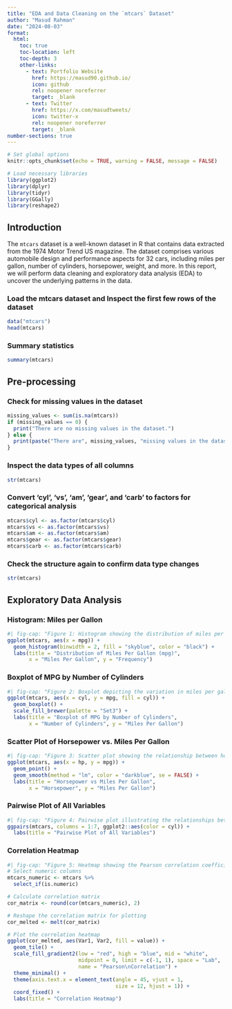 ```yaml
---
title: "EDA and Data Cleaning on the `mtcars` Dataset"
author: "Masud Rahman"
date: "2024-08-03"
format:
  html:
    toc: true
    toc-location: left
    toc-depth: 3
    other-links:
      - text: Portfolio Website
        href: https://masud90.github.io/
        icon: github
        rel: noopener noreferrer
        target: _blank
      - text: Twitter
        href: https://x.com/masudtweets/
        icon: twitter-x
        rel: noopener noreferrer
        target: _blank
number-sections: true
---
```


```r
# Set global options
knitr::opts_chunk$set(echo = TRUE, warning = FALSE, message = FALSE)

# Load necessary libraries
library(ggplot2)
library(dplyr)
library(tidyr)
library(GGally)
library(reshape2)
```

## Introduction

The `mtcars` dataset is a well-known dataset in R that contains data extracted from the 1974 Motor Trend US magazine. The dataset comprises various automobile design and performance aspects for 32 cars, including miles per gallon, number of cylinders, horsepower, weight, and more. In this report, we will perform data cleaning and exploratory data analysis (EDA) to uncover the underlying patterns in the data.

### Load the mtcars dataset and Inspect the first few rows of the dataset

```r
data("mtcars")
head(mtcars)
```

### Summary statistics

```r
summary(mtcars)
```

## Pre-processing

### Check for missing values in the dataset

```r
missing_values <- sum(is.na(mtcars))
if (missing_values == 0) {
  print("There are no missing values in the dataset.")
} else {
  print(paste("There are", missing_values, "missing values in the dataset."))
}
```

### Inspect the data types of all columns

```r
str(mtcars)
```

### Convert 'cyl', 'vs', 'am', 'gear', and 'carb' to factors for categorical analysis

```r
mtcars$cyl <- as.factor(mtcars$cyl)
mtcars$vs <- as.factor(mtcars$vs)
mtcars$am <- as.factor(mtcars$am)
mtcars$gear <- as.factor(mtcars$gear)
mtcars$carb <- as.factor(mtcars$carb)
```

### Check the structure again to confirm data type changes

```r
str(mtcars)
```

## Exploratory Data Analysis

### Histogram: Miles per Gallon

```r
#| fig-cap: "Figure 1: Histogram showing the distribution of miles per gallon (mpg) across the cars."
ggplot(mtcars, aes(x = mpg)) +
  geom_histogram(binwidth = 2, fill = "skyblue", color = "black") +
  labs(title = "Distribution of Miles Per Gallon (mpg)", 
       x = "Miles Per Gallon", y = "Frequency")
```

### Boxplot of MPG by Number of Cylinders

```r
#| fig-cap: "Figure 2: Boxplot depicting the variation in miles per gallon (mpg) and cylinders."
ggplot(mtcars, aes(x = cyl, y = mpg, fill = cyl)) +
  geom_boxplot() +
  scale_fill_brewer(palette = "Set3") +
  labs(title = "Boxplot of MPG by Number of Cylinders", 
       x = "Number of Cylinders", y = "Miles Per Gallon")
```

### Scatter Plot of Horsepower vs. Miles Per Gallon

```r
#| fig-cap: "Figure 3: Scatter plot showing the relationship between horsepower and miles per gallon (mpg)."
ggplot(mtcars, aes(x = hp, y = mpg)) +
  geom_point() +
  geom_smooth(method = "lm", color = "darkblue", se = FALSE) +
  labs(title = "Horsepower vs Miles Per Gallon", 
       x = "Horsepower", y = "Miles Per Gallon")
```

### Pairwise Plot of All Variables

```r
#| fig-cap: "Figure 4: Pairwise plot illustrating the relationships between all numeric variables."
ggpairs(mtcars, columns = 1:7, ggplot2::aes(color = cyl)) +
  labs(title = "Pairwise Plot of All Variables")
```

### Correlation Heatmap

```r
#| fig-cap: "Figure 5: Heatmap showing the Pearson correlation coefficients."
# Select numeric columns
mtcars_numeric <- mtcars %>%
  select_if(is.numeric)

# Calculate correlation matrix
cor_matrix <- round(cor(mtcars_numeric), 2)

# Reshape the correlation matrix for plotting
cor_melted <- melt(cor_matrix)

# Plot the correlation heatmap
ggplot(cor_melted, aes(Var1, Var2, fill = value)) +
  geom_tile() +
  scale_fill_gradient2(low = "red", high = "blue", mid = "white", 
                       midpoint = 0, limit = c(-1, 1), space = "Lab", 
                       name = "Pearson\nCorrelation") +
  theme_minimal() +
  theme(axis.text.x = element_text(angle = 45, vjust = 1, 
                                   size = 12, hjust = 1)) +
  coord_fixed() +
  labs(title = "Correlation Heatmap")

```
